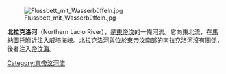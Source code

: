 [[File:Flussbett_mit_Wasserbüffeln.jpg|thumb]]

'''北拉克洛河'''（Northern Laclo River），是[[東帝汶|東帝汶]]的一條河流。它向東北流，在[[馬納圖托|馬納圖托]]附近注入[[威塔海峽|威塔海峽]]。北拉克洛河與位於東帝汶南部的南拉克洛河沒有關係，後者注入[[帝汶海|帝汶海]]。

{{coord|8|30|58|S|126|00|34|E|display=title}}

[[Category:東帝汶河流|Category:東帝汶河流]]